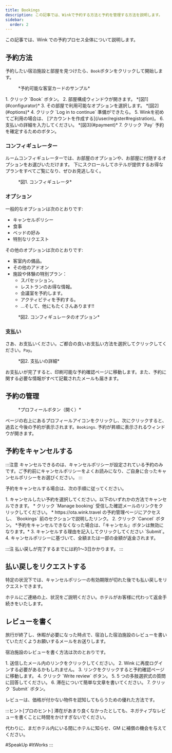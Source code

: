 ```yaml
---
title: Bookings
description: この記事では、Winkで予約する方法と予約を管理する方法を説明します。
sidebar:
  order: 2
---
```


この記事では、Wink での予約プロセス全体について説明します。

## 予約方法

予約したい宿泊施設と部屋を見つけたら、`Book`ボタンをクリックして開始します。

<figure>
  <CloudinaryImage width="350" height="819" resize="scale" quality="best" alt="予約可能なゲストルームカード" src="academy/guest-room-card" errorImage="noimage_opaque_nyrtl0.png" />

  <figcaption>*予約可能な客室カードのサンプル*</figcaption>
</figure>


<Steps>
  1. クリック `Book` ボタン。
  2. 部屋構成ウィンドウが開きます。 *[図1](#configurator)*
  3. その部屋で利用可能なオプションを選択します。 *[図2](#options)*
  4. クリック `Log in to continue` 準備ができたら。
  5. Winkを初めてご利用の場合は、 [アカウントを作成する](/user/register#registration)。
  6. 支払いの詳細を入力してください。 *[図3](#payment)*
  7. クリック `Pay` 予約を確定するためのボタン。
</Steps>


### コンフィギュレーター

ルームコンフィギュレーターでは、お部屋のオプションや、お部屋に付随するオプションをお選びいただけます。
下にスクロールしてホテルが提供するお得なプランをすべてご覧になり、ぜひお見逃しなく。

<figure>
  <CloudinaryImage width="700" height="1176" resize="scale" quality="best" alt="部屋コンフィギュレーター" src="academy/room-configurator-1" errorImage="noimage_opaque_nyrtl0.png" />

  <figcaption>*図1. コンフィギュレータ*</figcaption>
</figure>


### オプション

一般的なオプションは次のとおりです:

* キャンセルポリシー
* 食事
* ベッドの好み
* 特別なリクエスト

その他のオプションは次のとおりです:

* 客室内の備品。
* その他のアドオン
* 施設や体験の特別プラン：
  * スパセッション。
  * レストランのお得な情報。
  * 会議室を予約します。
  * アクティビティを予約する。
  * ...そして、他にもたくさんあります!!

<figure>
  <CloudinaryImage width="700" height="1176" resize="scale" quality="best" alt="部屋コンフィギュレーター" src="academy/room-configurator-2" errorImage="noimage_opaque_nyrtl0.png" />

  <figcaption>*図2. コンフィギュレータのオプション*</figcaption>
</figure>


### 支払い

さあ、お支払いください。ご都合の良いお支払い方法を選択してクリックしてください。`Pay`。

<figure>
  <CloudinaryImage width="700" height="1141" resize="scale" quality="best" alt="支払い詳細" src="academy/payment-modal" errorImage="noimage_opaque_nyrtl0.png" />

  <figcaption>*図2. 支払いの詳細*</figcaption>
</figure>


お支払いが完了すると、印刷可能な予約確認ページに移動します。また、予約に関する必要な情報がすべて記載されたメールも届きます。

## 予約の管理

<figure>
  <CloudinaryImage width="350" height="404" resize="scale" quality="best" alt="認証時のアカウントボタン" src="academy/account-button-auth-open" errorImage="noimage_opaque_nyrtl0.png" />

  <figcaption>*プロフィールボタン（開く）*</figcaption>
</figure>


ページの右上にあるプロフィールアイコンをクリックし、次にクリックすると、過去と今後の予約が表示されます。`Bookings`.
予約が昇順に表示されるウィンドウが開きます。

## 予約をキャンセルする

:::注意
キャンセルできるのは、キャンセルポリシーが設定されている予約のみです。ご予約前にキャンセルポリシーをよくお読みになり、ご自身に合ったキャンセルポリシーをお選びください。
:::

予約をキャンセルする場合は、次の手順に従ってください。

<Steps>
  1. キャンセルしたい予約を選択してください。以下のいずれかの方法でキャンセルできます。
     * クリック `Manage booking` 受信した確認メールのリンクをクリックしてください。
     * https://ota.wink.travel の予約管理ページにアクセスし、 `Bookings` 前のセクションで説明したリンク。
  2. クリック `Cancel` ボタン。 *予約をキャンセルできなくなった場合は、「キャンセル」ボタンは無効になります。*
  3. キャンセルする理由を記入してクリックしてください `Submit`。
  4. キャンセルポリシーに基づいて、全額または一部の金額が返金されます。
</Steps>


:::注
払い戻しが完了するまでには約1～3日かかります。
:::

## 払い戻しをリクエストする

特定の状況下では、キャンセルポリシーの有効期限が切れた後でも払い戻しをリクエストできます。

ホテルにご連絡の上、状況をご説明ください。ホテルがお客様に代わって返金手続きをいたします。

## レビューを書く

旅行が終了し、休暇が必要になった時点で、宿泊した宿泊施設のレビューを書いていただくようお願いするメールをお送りします。

宿泊施設のレビューを書く方法は次のとおりです。

<Steps>
  1. 送信したメール内のリンクをクリックしてください。
  2. Wink に再度ログインする必要があるかもしれません。
  3. リンクをクリックすると予約確認ページに移動します。
  4. クリック `Write review` ボタン。
  5. 5 つの多肢選択式の質問に回答してください。
  6. 滞在について簡単な文章を書いてください。
  7. クリック `Submit` ボタン。
</Steps>


レビューは、価格が付かない物件を認知してもらうための優れた方法です。

:::ヒント\[プロのヒント]
滞在があまり良くなかったとしても、ネガティブなレビューを書くことに時間をかけすぎないでください。

代わりに、まだホテル内にいる間にホテルに知らせ、GM に補償の機会を与えてください。

\#SpeakUp #ItWorks
:::

